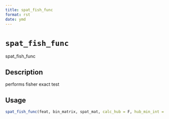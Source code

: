 ```yaml
--- 
title: spat_fish_func 
format: rst 
date: ymd 
--- 
```

# `spat_fish_func`

spat_fish_func


## Description

performs fisher exact test


## Usage

```r
spat_fish_func(feat, bin_matrix, spat_mat, calc_hub = F, hub_min_int = 3)
```


